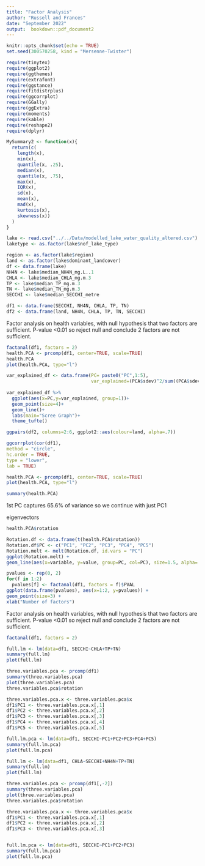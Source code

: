 ```yaml
---
title: "Factor Analysis"
author: "Russell and Frances"
date: "September 2022"
output:  bookdown::pdf_document2
---
```


```r
knitr::opts_chunk$set(echo = TRUE)
set.seed(300570258, kind = "Mersenne-Twister")

require(tinytex)
require(ggplot2)
require(ggthemes)
require(extrafont)
require(ggstance)
require(fitdistrplus)
require(ggcorrplot)
require(GGally)
require(ggExtra)
require(moments)
require(kable)
require(reshape2)
require(dplyr)
```

```r
MySummary2 <- function(x){
  return(c(
    length(x),
    min(x),
    quantile(x, .25),
    median(x),
    quantile(x, .75),
    max(x),
    IQR(x),
    sd(x),
    mean(x),
    mad(x),
    kurtosis(x), 
    skewness(x))
  )
}
```



```r
lake <- read.csv("../../Data/modelled_lake_water_quality_altered.csv")
laketype <- as.factor(lake$nof_lake_type)

region <- as.factor(lake$region)
land <- as.factor(lake$dominant_landcover)
df <- data.frame(lake)
NH4N <- lake$median_NH4N_mg.L..1
CHLA <- lake$median_CHLA_mg.m.3
TP <- lake$median_TP_mg.m.3
TN <- lake$median_TN_mg.m.3
SECCHI <- lake$median_SECCHI_metre

df1 <- data.frame(SECCHI, NH4N, CHLA, TP, TN)
df2 <- data.frame(land, NH4N, CHLA, TP, TN, SECCHI)

```




Factor analysis on health variables, with null hypothesis that two factors are sufficient. P-value <0.01 so reject null and conclude 2 factors are not sufficient. 


```r
factanal(df1, factors = 2)
health.PCA <- prcomp(df1, center=TRUE, scale=TRUE)
health.PCA
plot(health.PCA, type="l")
``` 

```r
var_explained_df <- data.frame(PC= paste0("PC",1:5),
                               var_explained=(PCA$sdev)^2/sum((PCA$sdev)^2))
 
var_explained_df %>%
  ggplot(aes(x=PC,y=var_explained, group=1))+
  geom_point(size=4)+
  geom_line()+
  labs(main="Scree Graph")+
  theme_tufte()

```




```r
ggpairs(df2, columns=2:6, ggplot2::aes(colour=land, alpha=.7))
```


```r
ggcorrplot(cor(df1),
method = "circle",
hc.order = TRUE,
type = "lower",
lab = TRUE)

```


```r
health.PCA <- prcomp(df1, center=TRUE, scale=TRUE)
plot(health.PCA, type="l")

```


```r
summary(health.PCA)
```

1st PC captures 65.6% of variance so we continue with just PC1

eigenvectors

```r
health.PCA$rotation

```


```r
Rotation.df <- data.frame(t(health.PCA$rotation))
Rotation.df$PC <- c("PC1", "PC2", "PC3", "PC4", "PC5")
Rotation.melt <- melt(Rotation.df, id.vars = "PC")
ggplot(Rotation.melt) +
geom_line(aes(x=variable, y=value, group=PC, col=PC), size=1.5, alpha=.7)
```

```r
pvalues <- rep(0, 2)
for(f in 1:2)
  pvalues[f] <- factanal(df1, factors = f)$PVAL
ggplot(data.frame(pvalues), aes(x=1:2, y=pvalues)) +
geom_point(size=3) +
xlab("Number of factors")
```


Factor analysis on health variables, with null hypothesis that two factors are sufficient. P-value <0.01 so reject null and conclude 2 factors are not sufficient. 


```r
factanal(df1, factors = 2)

```
```r
full.lm <- lm(data=df1, SECCHI~CHLA+TP+TN)
summary(full.lm)
plot(full.lm)
```

```r
three.variables.pca <- prcomp(df1)
summary(three.variables.pca)
plot(three.variables.pca)
three.variables.pca$rotation
```

```r
three.variables.pca.x <- three.variables.pca$x
df1$PC1 <- three.variables.pca.x[,1]
df1$PC2 <- three.variables.pca.x[,2]
df1$PC3 <- three.variables.pca.x[,3]
df1$PC4 <- three.variables.pca.x[,4]
df1$PC5 <- three.variables.pca.x[,5]

full.lm.pca <- lm(data=df1, SECCHI~PC1+PC2+PC3+PC4+PC5)
summary(full.lm.pca)
plot(full.lm.pca)

```








```r
full.lm <- lm(data=df1, CHLA~SECCHI+NH4N+TP+TN)
summary(full.lm)
plot(full.lm)
```

```r
three.variables.pca <- prcomp(df1[,-2])
summary(three.variables.pca)
plot(three.variables.pca)
three.variables.pca$rotation
```

```r
three.variables.pca.x <- three.variables.pca$x
df1$PC1 <- three.variables.pca.x[,1]
df1$PC2 <- three.variables.pca.x[,2]
df1$PC3 <- three.variables.pca.x[,3]


full.lm.pca <- lm(data=df1, SECCHI~PC1+PC2+PC3)
summary(full.lm.pca)
plot(full.lm.pca)

```












